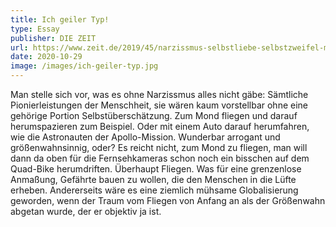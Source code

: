 ```yaml
---
title: Ich geiler Typ!
type: Essay
publisher: DIE ZEIT
url: https://www.zeit.de/2019/45/narzissmus-selbstliebe-selbstzweifel-motivation/komplettansicht
date: 2020-10-29
image: /images/ich-geiler-typ.jpg
---
```

Man stelle sich vor, was es ohne Narzissmus alles nicht gäbe: Sämtliche Pionierleistungen der Menschheit, sie wären kaum vorstellbar ohne eine gehörige Portion Selbstüberschätzung. Zum Mond fliegen und darauf herumspazieren zum Beispiel. Oder mit einem Auto darauf herumfahren, wie die Astronauten der Apollo-Mission. Wunderbar arrogant und größenwahnsinnig, oder? Es reicht nicht, zum Mond zu fliegen, man will dann da oben für die Fernsehkameras schon noch ein bisschen auf dem Quad-Bike herumdriften. Überhaupt Fliegen. Was für eine grenzenlose Anmaßung, Gefährte bauen zu wollen, die den Menschen in die Lüfte erheben. Andererseits wäre es eine ziemlich mühsame Globalisierung geworden, wenn der Traum vom Fliegen von Anfang an als der Größenwahn abgetan wurde, der er objektiv ja ist.